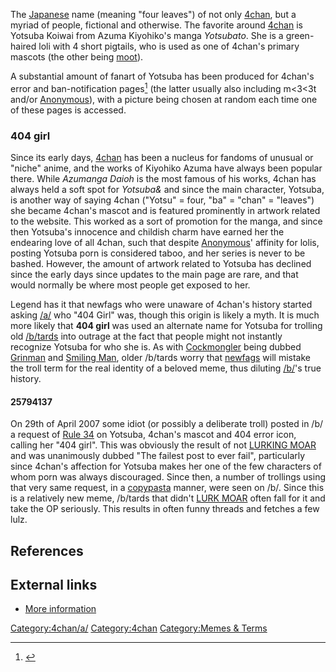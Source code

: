 The [[Moonspeak|Japanese]] name (meaning "four leaves") of not only [[4chan]], but a myriad of people, fictional and otherwise. The favorite around [[4chan]] is Yotsuba Koiwai from Azuma Kiyohiko's manga ''Yotsubato''. She is a green-haired loli with 4 short pigtails, who is used as one of 4chan's primary mascots (the other being [[moot]]).

A substantial amount of fanart of Yotsuba has been produced for 4chan's error and ban-notification pages<ref>{{cite web |url=http://www.4chan.org/error/ |title=403 - Forbidden |publisher=4chan.org}}</ref> (the latter usually also including m<3<3t and/or [[Anonymous]]), with a picture being chosen at random each time one of these pages is accessed.

=== 404 girl ===
Since its early days, [[4chan]] has been a nucleus for fandoms of unusual or "niche" anime, and the works of Kiyohiko Azuma have always been popular there. While ''Azumanga Daioh'' is the most famous of his works, 4chan has always held a soft spot for ''Yotsuba&'' and since the main character, Yotsuba, is another way of saying 4chan ("Yotsu" = four, "ba" = "chan" = "leaves") she became 4chan's mascot and is featured prominently in artwork related to the website. This worked as a sort of promotion for the manga, and since then Yotsuba's innocence and childish charm have earned her the endearing love of all 4chan, such that despite [[Anonymous]]' affinity for lolis, posting Yotsuba porn is considered taboo, and her series is never to be bashed. However, the amount of artwork related to Yotsuba has declined since the early days since updates to the main page are rare, and that would normally be where most people get exposed to her.

Legend has it that newfags who were unaware of 4chan's history started asking [[/a/]] who "404 Girl" was, though this origin is likely a myth. It is much more likely that '''404 girl''' was used an alternate name for Yotsuba for trolling old [[Anonymous|/b/tards]] into outrage at the fact that people might not instantly recognize Yotsuba for who she is. As with [[Cockmongler]] being dubbed [[Cockmongler#GRINMAN LIKES TO GRIN|Grinman]] and [[Cockmongler#Smiling Man|Smiling Man]], older /b/tards worry that [[newfags]] will mistake the troll term for the real identity of a beloved meme, thus diluting [[/b/]]'s true history.

==== 25794137 ====
On 29th of April 2007 some idiot (or possibly a deliberate troll) posted in /b/ a request of [[Rules#Rule 34|Rule 34]] on Yotsuba, 4chan's mascot and 404 error icon, calling her "404 girl". This was obviously the result of not [[LURK MORE|LURKING MOAR]] and was unanimously dubbed "The failest post to ever fail", particularly since 4chan's affection for Yotsuba makes her one of the few characters of whom porn was always discouraged. Since then, a number of trollings using that very same request, in a [[:Category:Copypasta|copypasta]] manner, were seen on /b/. Since this is a relatively new meme, /b/tards that didn't [[LURK MORE|LURK MOAR]] often fall for it and take the OP seriously. This results in often funny threads and fetches a few lulz.

== References ==
<references />

== External links ==
* [http://www.yotuba.com More information]

[[Category:4chan/a/]][[Category:4chan]][[Category:Memes & Terms]]